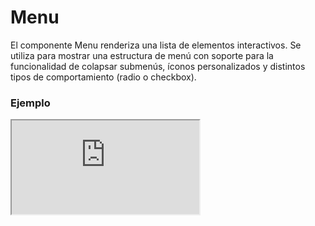 # Menu

El componente Menu renderiza una lista de elementos interactivos. Se utiliza para mostrar una estructura de menú con soporte para la funcionalidad de colapsar submenús, íconos personalizados y distintos tipos de comportamiento (radio o checkbox).


### Ejemplo

<Iframe
  minHeightIframe="50vh"
  src="https://fenextjs-component-storybook.vercel.app/iframe.html?args=&id=component-menu--index&viewMode=story"
/>

### Importación

Para importar el componente Menu, se puede hacer desde fenextjs

```tsx copy
import { Menu } from "fenextjs";
```

### Parámetros

| Parámetro          | Tipo                  | Requerido | Default     | Descripcion                                                                              |
| ------------------ | --------------------- | --------- | ----------- | ---------------------------------------------------------------------------------------- |
| items              | ItemMenuProps[]       | no        | []          | Lista de elementos del menú. Cada uno debe cumplir con la interfaz `ItemMenuProps`.      |
| iconArrow          | ReactNode             | no        | \<Arrow /\> | Ícono que se muestra para los elementos colapsables del menú.                            |
| typeCollapse       | 'radio' \| 'checkbox' | no        | undefined   | Tipo de comportamiento para los elementos colapsables del menú, ya sea radio o checkbox. |
| className          | string                | no        | ''          | Clase CSS para personalizar el contenedor principal del menú.                            |
| defaultShowSubMenu | boolean               | no        | false       | Determina si los submenús deben mostrarse por defecto.                                   |

### Storybook

Para ver el storybook del componente lo puede hacer con este [link](https://fenextjs-component-storybook.vercel.app/?path=/story/component-menu--index)

### Usos

- Menú básico

```tsx copy
<Menu
  items={[
    { label: "Home", link: "/" },
    { label: "About", link: "/about" },
  ]}
/>
```

- Menú con ícono personalizado

```tsx copy
<Menu
  iconArrow={<CustomIcon />}
  items={[
    { label: "Home", link: "/" },
    { label: "Services", link: "/services" },
  ]}
/>
```

- Menú con submenús desplegables

```tsx copy
<Menu
  defaultShowSubMenu={true}
  items={[
    { label: "Home", link: "/", defaultActive: true },
    { label: "Projects", link: "/projects" },
  ]}
/>
```

